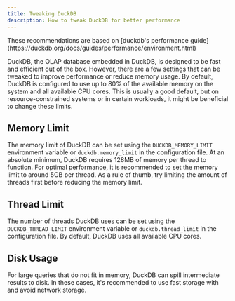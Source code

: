 ```yaml
---
title: Tweaking DuckDB
description: How to tweak DuckDB for better performance
---
```



<Aside>
  These recommendations are based on [duckdb's performance
  guide](https://duckdb.org/docs/guides/performance/environment.html)
</Aside>


DuckDB, the OLAP database embedded in DuckDB, is designed to be fast and efficient out of the box. However, there are a few settings that can be tweaked to improve performance
or reduce memory usage. By default, DuckDB is configured to use up to 80% of the available memory on the system and all available CPU cores. This is usually a good default,
but on resource-constrained systems or in certain workloads, it might be beneficial to change these limits.

## Memory Limit

The memory limit of DuckDB can be set using the `DUCKDB_MEMORY_LIMIT` environment variable or `duckdb.memory_limit` in the configuration file.
At an absolute minimum, DuckDB requires 128MB of memory per thread to function. For optimal performance, it is recommended to set the memory limit to around 5GB per thread.
As a rule of thumb, try limiting the amount of threads first before reducing the memory limit.

## Thread Limit

The number of threads DuckDB uses can be set using the `DUCKDB_THREAD_LIMIT` environment variable or `duckdb.thread_limit` in the configuration file.
By default, DuckDB uses all available CPU cores.

## Disk Usage

For large queries that do not fit in memory, DuckDB can spill intermediate results to disk. In these cases, it's recommended to use
fast storage with and avoid network storage.

<br />

